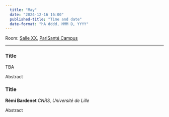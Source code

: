 ```yaml
---
  title: "May"
  date: "2024-12-16 16:00"
  published-title: "Time and date"
  date-format: "hA dddd, MMM D, YYYY"
---
```


Room: [Salle XX](../../psc_rooms.qmd), [PariSanté Campus](https://maps.app.goo.gl/cpFoxoZgbT6HCV6x9)

------------------------------------------------------------------------

### Title

TBA
<!--- **Martin Chak** *Università Bocconi* --->

Abstract

### Title

**Rémi Bardenet** *CNRS, Université de Lille*

Abstract


